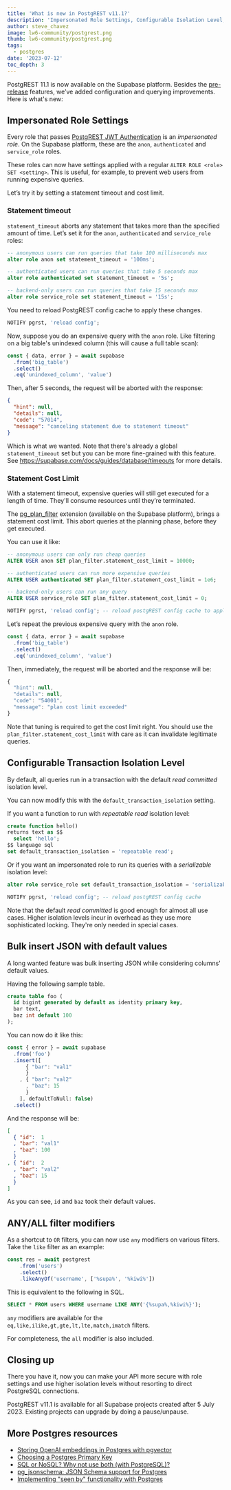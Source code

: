 ```yaml
---
title: 'What is new in PostgREST v11.1?'
description: 'Impersonated Role Settings, Configurable Isolation Level, improved Bulk Insert, and more'
author: steve_chavez
image: lw6-community/postgrest.png
thumb: lw6-community/postgrest.png
tags:
  - postgres
date: '2023-07-12'
toc_depth: 3
---
```


PostgREST 11.1 is now available on the Supabase platform. Besides the [pre-release](https://supabase.com/blog/postgrest-11-prerelease) features, we’ve added configuration and querying improvements. Here is what's new:

## Impersonated Role Settings

Every role that passes [PostgREST JWT Authentication](https://postgrest.org/en/stable/references/auth.html#jwt-based-user-impersonation) is an *impersonated role*. On the Supabase platform, these are the ``anon``, ``authenticated`` and ``service_role`` roles.

These roles can now have settings applied with a regular `ALTER ROLE <role> SET <setting>`. This is useful, for example, to prevent web users from running expensive queries.

Let’s try it by setting a statement timeout and cost limit.

### Statement timeout

`statement_timeout` aborts any statement that takes more than the specified amount of time. Let’s set it for the `anon`, `authenticated` and `service_role` roles:

```sql
-- anonymous users can run queries that take 100 milliseconds max
alter role anon set statement_timeout = '100ms';

-- authenticated users can run queries that take 5 seconds max
alter role authenticated set statement_timeout = '5s';

-- backend-only users can run queries that take 15 seconds max
alter role service_role set statement_timeout = '15s';
```

You need to reload PostgREST config cache to apply these changes.

```sql
NOTIFY pgrst, 'reload config';
```

Now, suppose you do an expensive query with the `anon` role. Like filtering on a big table's unindexed column (this will cause a full table scan):

```jsx
const { data, error } = await supabase
  .from('big_table')
  .select()
  .eq('unindexed_column', 'value')
```

Then, after 5 seconds, the request will be aborted with the response:

```json
{
  "hint": null,
  "details": null,
  "code": "57014",
  "message": "canceling statement due to statement timeout"
}
```

Which is what we wanted. Note that there's already a global ``statement_timeout`` set but you can be more fine-grained with this feature. See https://supabase.com/docs/guides/database/timeouts for more details.

### Statement Cost Limit

With a statement timeout, expensive queries will still get executed for a length of time. They'll consume resources until they’re terminated.

The [pg_plan_filter](https://github.com/pgexperts/pg_plan_filter) extension (available on the Supabase platform), brings a statement cost limit. This abort queries at the planning phase, before they get executed.

You can use it like:

```sql
-- anonymous users can only run cheap queries
ALTER USER anon SET plan_filter.statement_cost_limit = 10000;

-- authenticated users can run more expensive queries
ALTER USER authenticated SET plan_filter.statement_cost_limit = 1e6;

-- backend-only users can run any query
ALTER USER service_role SET plan_filter.statement_cost_limit = 0;

NOTIFY pgrst, 'reload config'; -- reload postgREST config cache to apply changes
```

Let’s repeat the previous expensive query with the `anon` role.

```jsx
const { data, error } = await supabase
  .from('big_table')
  .select()
  .eq('unindexed_column', 'value')
```

Then, immediately, the request will be aborted and the response will be:

```jsx
{
  "hint": null,
  "details": null,
  "code": "54001",
  "message": "plan cost limit exceeded"
}
```

Note that tuning is required to get the cost limit right. You should use the `plan_filter.statement_cost_limit` with care as it can invalidate legitimate queries.

## Configurable Transaction Isolation Level

By default, all queries run in a transaction with the default *read committed* isolation level.

You can now modify this with the `default_transaction_isolation` setting.

If you want a function to run with *repeatable read* isolation level:

```sql
create function hello()
returns text as $$
  select 'hello';
$$ language sql
set default_transaction_isolation = 'repeatable read';
```

Or if you want an impersonated role to run its queries with a *serializable* isolation level:

```sql
alter role service_role set default_transaction_isolation = 'serializable';

NOTIFY pgrst, 'reload config'; -- reload postgREST config cache
```

Note that the default *read committed* is good enough for almost all use cases. Higher isolation levels incur in overhead as they use more sophisticated locking. They're only needed in special cases.

## Bulk insert JSON with default values

A long wanted feature was bulk inserting JSON while considering columns' default values.

Having the following sample table.

```sql
create table foo (
  id bigint generated by default as identity primary key,
  bar text,
  baz int default 100
);
```

You can now do it like this:

```jsx
const { error } = await supabase
  .from('foo')
  .insert([
	  { "bar": "val1"
	  }
	, { "bar": "val2"
	  , "baz": 15
	  }
	], defaultToNull: false)
  .select()
```

And the response will be:

```json
[
  { "id":  1
  , "bar": "val1"
  , "baz": 100
  }
, { "id":  2
  , "bar": "val2"
  , "baz": 15
  }
]
```

As you can see, `id` and `baz` took their default values.

## ANY/ALL filter modifiers

As a shortcut to `OR` filters, you can now use `any` modifiers on various filters. Take the `like` filter as an example:

```jsx
const res = await postgrest
    .from('users')
    .select()
    .likeAnyOf('username', ['%supa%', '%kiwi%'])
```

This is equivalent to the following in SQL.

```sql
SELECT * FROM users WHERE username LIKE ANY('{%supa%,%kiwi%}');
```

`any` modifiers are available for the `eq,like,ilike,gt,gte,lt,lte,match,imatch` filters.

For completeness, the `all` modifier is also included.

## Closing up

There you have it, now you can make your API more secure with role settings and use higher isolation levels without resorting to direct PostgreSQL connections.

PostgREST v11.1 is available for all Supabase projects created after 5 July 2023. Existing projects can upgrade by doing a pause/unpause.

## More Postgres resources

- [Storing OpenAI embeddings in Postgres with pgvector](https://supabase.com/blog/openai-embeddings-postgres-vector)
- [Choosing a Postgres Primary Key](https://supabase.com/blog/choosing-a-postgres-primary-key)
- [SQL or NoSQL? Why not use both (with PostgreSQL)?](https://supabase.com/blog/sql-or-nosql-both-with-postgresql)
- [pg_jsonschema: JSON Schema support for Postgres](https://supabase.com/blog/pg-jsonschema-a-postgres-extension-for-json-validation)
- [Implementing "seen by" functionality with Postgres](https://supabase.com/blog/seen-by-in-postgresql)
